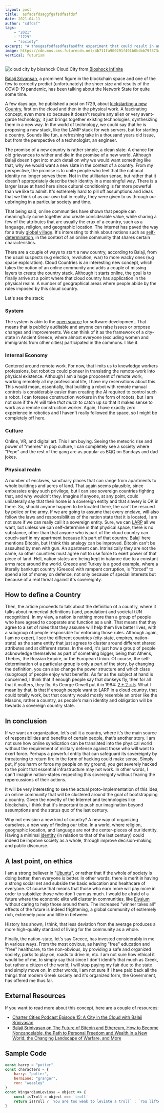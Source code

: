 ```yaml
---
layout: post
title:	asfadsfdsaggfgafsdfasfdsf
date: 2021-04-11
author: "sdfdsf"
tags:
    - "2021"
    - "1729"
    - "society"
excerpt: "A thougasfsdfasdfasfasdfht experiment that could result in an actual Country in the Cloud"
image: https://cdn.mos.cms.futurecdn.net/4b711fa900291f491b0bdbb79f37342d.jpg
vertical: futurism
---
```


![cloud city by bioshock](https://cdn.mos.cms.futurecdn.net/4b711fa900291f491b0bdbb79f37342d.jpg)
Cloud City from [Bioshock Infinite](https://bioshock.fandom.com/wiki/Columbia)

[Balaji Srivansan](https://balajis.com/about/), a prominent figure in the blockchain space and one of the few to correctly predict (unfortunately) the sheer size and results of the COVID-19 pandemic, has been talking about the Network State for quite some time. 

A few days ago, he published a post on 1729, about [kickstarting a new Country](https://1729.com/how-to-start-a-new-country/), first on the cloud and then in the physical work. A fascinating concept, even more so because it doesn't require any alien or very avant-garde technology, it just brings together existing technologies, synthesizing them in a new way. In the world of technology, we could say that he is proposing a new stack, like the LAMP stack for web servers, but for starting a country. Sounds like fun, a refreshing take in a thousand years old issue, but from the perspective of a technologist, an engineer.

The promise of a new country is rather simple, a clean slate. A chance for old grievances to wither and die in the promise of a new world. Although Balaji doesn't get into much detail on why we would want something like that, why we would want a new slate in the context of a country. 
From my perspective, the promise is to unite people who feel that the national identity no longer serves them. Not in the utilitarian sense, but rather that it doesn't appropriately describe their identity in a meaningful way. There is a larger issue at hand here since cultural conditioning is far more powerful than we like to admit. It's extremely hard to pill off assumptions and ideas that we think of as our own but in reality, they were given to us through our upbringing in a particular society and time. 

That being said, online communities have shown that people can meaningfully come together and create considerable value, while sharing a few of the attributes that are usually the crux of a country, such as a language, religion, and geographic location. The Internet has paved the way for a truly [global village](https://en.wikipedia.org/wiki/Global_village). It's interesting to think about notions such as [self-determination](https://en.wikipedia.org/wiki/Self-determination), in the context of an online community that shares certain characteristics. 

There are a couple of ways to start a new country, according to Balaji, from the usual suspects (e.g election, revolution, war) to more wacky ones (e.g space exploration). Cloud Countries is an interesting new concept, which takes the notion of an online community and adds a couple of missing layers to create the country stack. Although it starts online, the goal is to finally arrive at a point where that cloud country has application in the physical realm.  A number of geographical areas where people abide by the rules imposed by this cloud country.

Let's see the stack:

### System

The system is akin to the [open source](https://en.wikipedia.org/wiki/Open_source) for software development. That means that is publicly auditable and anyone can raise issues or propose changes and improvements. We can think of it as the framework of a city-state in Ancient Greece, where almost everyone (excluding women and immigrants from other cities) participated in the commons. I like it.

### Internal Economy

Centered around remote work. For now, that limits us to knowledge workers professions, but robotics could pioneer in translating the remote-work into physical existence. Although I am a huge proponent of remote work, working remotely all my professional life, Ι have my reservations about this. This would mean, essentially,  that building a robot with remote manual controls is considerably easier than creating the AI required to control such a robot. I can foresee construction workers in the form of robots, but I am not sure if the AI will take *that much* to catch up so that it makes sense to work as a remote construction worker. Again, I have exactly zero experience in robotics and I haven't really followed the space, so I might be completely off here.

### Culture

 Online, VR, and digital art. This I am buying. Seeing the meteoric rise and power of "memes" in pop culture, I can completely see a society where "Pepe" and the rest of the gang are as popular as BQQ on Sundays and dad jokes.  

### Physical realm

A number of enclaves, sanctuary places that can range from apartments to whole buildings and acres of land. That again seems plausible, since embassies enjoy such privilege, but I can see sovereign countries fighting that, and why wouldn't they. Imagine if anyone, at any point, could unilaterally say that their home is a sovereign entity and that slavery is OK in there. So, should anyone happen to be located there, the can't be rescued by police or the army. If we are going to assume that every enclave, will also follow the laws and responsibilities of the nation state that it is located, I am not sure if we can really call it a sovereign entity. Sure, we can [LARP](https://en.wikipedia.org/wiki/Live_action_role-playing_game) all we want, but unless we can self-determine in that physical space, there is no substance, other than that anyone who is part of the cloud country can couch-surf in my apartment because it's part of that country. Balaji here mentions Bitcoin, but I think this analogy can be improved. Bitcoin can't be assaulted by men with gun. An apartment can. Intrinsically they are not the same, so other countries must agree not to use force to exert power of that piece of land. Hell, nation states are being kept in balance due to a constant arms race around the world. Greece and Turkey is a good example, where a literally bankrupt country (Greece) with rampant corruption, is "forced" to spend a lot of money on defence, not only because of special interests but because of a real threat against it's sovereignty. 

## How to define a Country

Then, the article proceeds to talk about the definition of a country, where it talks about numerical definitions (land, population) and societal (UN recognition). In my view, a nation is nothing more than a group of people who have agreed to cooperate and function as a unit. That means that they agree to a set of rules that they assume will help them live better lives, with a subgroup of people responsible for enforcing those rules. Although again, I am no expert, I see the different countries (city-state, empires, nation-state) as the same entity that just agrees to cluster around different shared attributes and at different states. In the end, it's just how a group of people acknowledge themselves as part of something bigger, being that Athens, Thebes, the Russian Empire, or the European Union.   Of course, the self-determination of a particular group is only a part of the story, by changing the definition, you can also change the power structure and which class (subgroup) of people enjoy what benefits. As far as the subject at hand is concerned, I think that if enough people say that donkeys fly, then for all that it matters, they fly. As George Orwell put it in 1984: [2 + 2 = 5](https://en.wikipedia.org/wiki/2_%2B_2_%3D_5). What I mean by that, is that if enough people want to LARP in a cloud country, that could totally work, but that country would mostly resemble an order like the Masons, rather a country, as people's main identity and obligation will be towards a sovereign country state. 

## In conclusion

If we want an organization, let's call it a country, where it's the main source of responsibilities and benefits of certain people, that's another story. I am not sure how online syndication can be translated into the physical world without the requirement of military defense against those who will want to exert force. Perhaps a powerful entity that can safeguard its sovereignty by threatening to return fire in the form of hacking could make sense. Simply put, if you harm or force my people on my ground, you get severely hacked to the point that essential infrastructure may not work. In other words, I can't imagine nation-states respecting this sovereignty without fearing the repercussions of their actions.

It will be very interesting to see the actual proto-implementation of this idea, an online community that will be clustered around the goal of bootstrapping a country. Given the novelty of the Internet and technologies like blockchain, I think that it's important to push our imagination beyond assumptions and the status quo of the last century.

Why not envision a new kind of country? A new way of organizing ourselves, a new way of finding our tribe. In a world, where religion, geographic location, and language are not the center-pieces of our identity. Having a minimal [identity](http://www.paulgraham.com/identity.html) (in relation to that of the last century) could indeed be improve society as a whole, through improve decision-making and public discourse.


## A last point, on ethics

I am a strong believer in "[Ubuntu](https://www.ttbook.org/interview/i-am-because-we-are-african-philosophy-ubuntu)", or rather that if the whole of society is doing better, then everyone is better. In other words, there is merit in having a strong social net and subside the basic education and healthcare of everyone. Of course that means that those who earn more will pay more in order to subsidize those who don't earn as much. I would be afraid of a future where the economic elite will cluster in communities, like [Elysium](https://en.wikipedia.org/wiki/Elysium_(film)) without caring to help those around them. The increased "winner takes all" effects of the future is indeed frightening, a global community of extremely rich, extremely poor and little in between. 

History has shown, I think, that less deviation from the average produces a more high-quality standard of living for the community as a whole.

Finally, the nation-state, let's say Greece, has invested considerably in me in various ways. From the most obvious, as having "free" education and "free" healthcare, to the non-obvious, by providing a safe and organized society, parks to play on, roads to drive in, etc. I am not sure how ethical it would be of me, to simply say that since I don't identify that much as Greek, but rather a citizen of the world, I will stop paying my fair due to the state and simply move on. In other words, I am not sure if I have paid back all the things that modern Greek society and it's organized form, the Government, has offered me thus far. 

## External Resources

If you want to read more about this concept, here are a couple of resources:
- [Charter Cities Podcast Episode 15: A City in the Cloud with Balaji Srinivasan](https://www.chartercitiesinstitute.org/post/charter-cities-podcast-episode-15-a-city-in-the-cloud-with-balaji-srinivasan)
- [Balaji Srinivasan on The Future of Bitcoin and Ethereum, How to Become Noncancelable, the Path to Personal Freedom and Wealth in a New World, the Changing Landscape of Warfare, and More](https://tim.blog/2021/03/24/balaji-srinivasan/)



## Sample Code 

```js {1-2}
const harry = "potter"
const characters = {
    harry: "potter",
    hermione: "granger",
    ron: "weasley"
}
const WingardiumLeviosa = object => {
    const isTroll = object === 'troll'
    return isTroll ? `You are too weak to leviate a troll` : `You lifted ${object}`
}
```